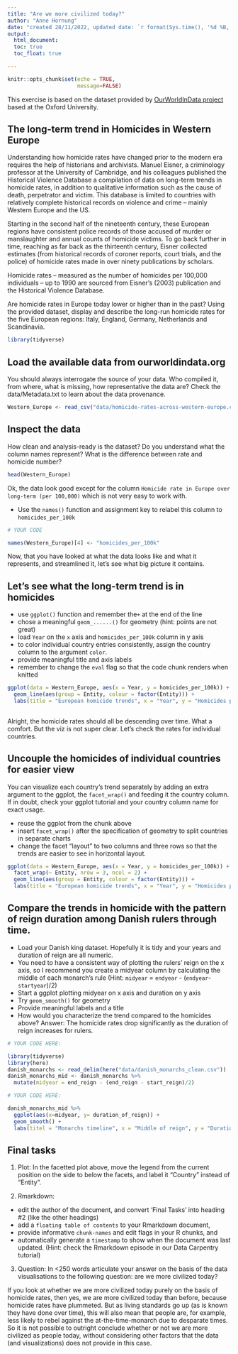 ```yaml
---
title: "Are we more civilized today?"
author: "Anne Hornung"
date: "created 28/11/2022, updated date: `r format(Sys.time(), '%d %B, %Y')`"
output: 
  html_document:
  toc: true
  toc_float: true

---
```


```r
knitr::opts_chunk$set(echo = TRUE,
                      message=FALSE)
```
This exercise is based on the dataset provided by [OurWorldInData project](https://ourworldindata.org/homicides) based at the Oxford University.

## The long-term trend in Homicides in Western Europe

Understanding how homicide rates have changed prior to the modern era requires the help of historians and archivists. Manuel Eisner, a criminology professor at the University of Cambridge, and his colleagues published the Historical Violence Database \href{https://cjrc.osu.edu/research/interdisciplinary/hvd}: a compilation of data on long-term trends in homicide rates, in addition to qualitative information such as the cause of death, perpetrator and victim. This database is limited to countries with relatively complete historical records on violence and crime – mainly Western Europe and the US.

Starting in the second half of the nineteenth century, these European regions have consistent police records of those accused of murder or manslaughter and annual counts of homicide victims. To go back further in time, reaching as far back as the thirteenth century, Eisner collected estimates (from historical records of coroner reports, court trials, and the police) of homicide rates made in over ninety publications by scholars.

Homicide rates – measured as the number of homicides per 100,000 individuals – up to 1990 are sourced from Eisner’s (2003) publication and the Historical Violence Database. 

Are homicide rates in Europe today lower or higher than in the past? Using the provided dataset, display and describe the long-run homicide rates for the five European regions: Italy, England, Germany, Netherlands and Scandinavia.

```r
library(tidyverse)


```

## Load the available data from ourworldindata.org

You should always interrogate the source of your data. Who compiled it, from where, what is missing, how representative the data are? Check the data/Metadata.txt to learn about the data provenance.

```r
Western_Europe <- read_csv("data/homicide-rates-across-western-europe.csv")

```

## Inspect the data

How clean and analysis-ready is the dataset? Do you understand what the column names represent? What is the difference between rate and homicide number?

```r
head(Western_Europe)


```

Ok, the data look good except for the column `Homicide rate in Europe over long-term (per 100,000)` which is not very easy to work with.

- Use the `names()` function and assignment key to relabel this column to `homicides_per_100k` 

```r
# YOUR CODE

names(Western_Europe)[4] <- "homicides_per_100k"
```

Now, that you have looked at what the data looks like and what it represents, and streamlined it, let's see what big picture it contains.

## Let's see what the long-term trend is in homicides

- use `ggplot()` function and remember the`+` at the end of the line
- chose a meaningful `geom_......()`  for geometry (hint: points are not great)
- load `Year` on the `x` axis and `homicides_per_100k` column in y axis
- to color individual country entries consistently, assign the country column to the argument `color`.
- provide meaningful title and axis labels
- remember to change the `eval` flag so that the code chunk renders when knitted 

```r
ggplot(data = Western_Europe, aes(x = Year, y = homicides_per_100k)) +
  geom_line(aes(group = Entity, colour = factor(Entity))) +
  labs(title = "European homicide trends", x = "Year", y = "Homicides per 100k", colour = "European regions")
  
```
Alright, the homicide rates should all be descending over time. What a comfort. But the viz is not super clear. Let's check the rates for individual countries.

## Uncouple the homicides of individual countries for easier view

You can visualize each country's trend separately by adding an extra argument to the ggplot, the `facet_wrap()` and feeding it the country column. If in doubt, check your ggplot tutorial and your country column name for exact usage.

- reuse the ggplot from the chunk above
- insert `facet_wrap()` after the specification of geometry to split countries in separate charts
- change the facet "layout" to two columns and three rows so that the trends are easier to see in horizontal layout. 


```r
ggplot(data = Western_Europe, aes(x = Year, y = homicides_per_100k)) +
  facet_wrap(~ Entity, nrow = 3, ncol = 2) +
  geom_line(aes(group = Entity, colour = factor(Entity))) +
  labs(title = "European homicide trends", x = "Year", y = "Homicides per 100k", colour = "European regions")


```

## Compare the trends in homicide with the pattern of reign duration among Danish rulers through time.

- Load your Danish king dataset. Hopefully it is tidy and your years and duration of reign are all numeric.
- You need to have a consistent way of plotting the rulers' reign on the x axis, so I recommend you create a midyear column by calculating the middle of each monarch's rule (Hint: `midyear` = `endyear` - (`endyear`-`startyear`)/2)
- Start a ggplot plotting midyear on x axis and duration on y axis
- Try `geom_smooth()` for geometry 
- Provide meaningful labels and a title
- How would you characterize the trend compared to the homicides above?
Answer: The homicide rates drop significantly as the duration of reign increases for rulers.

```r
# YOUR CODE HERE:

library(tidyverse)
library(here)
danish_monarchs <- read_delim(here("data/danish_monarchs_clean.csv"))
danish_monarchs_mid <- danish_monarchs %>%
  mutate(midyear = end_reign - (end_reign - start_reign)/2)

```

``` r
# YOUR CODE HERE:

danish_monarchs_mid %>%
  ggplot(aes(x=midyear, y= duration_of_reign)) +
  geom_smooth() +
  labs(titel = "Monarchs timeline", x = "Middle of reign", y = "Duration of reign")

```


## Final tasks

1) Plot: In the facetted plot above, move the legend from the current position on the side to below the facets, and label it "Country" instead of "Entity".

2) Rmarkdown: 

  - edit the author of the document, and convert 'Final Tasks' into heading #2 (like the other headings) 
  - add a `floating table of contents` to your Rmarkdown document, 
  - provide informative `chunk-names` and edit flags in your R chunks, and
  - automatically generate a `timestamp` to show when the document was last updated. (Hint: check the Rmarkdown episode in our Data Carpentry tutorial)

3) Question: In <250 words articulate your answer on the basis of the data visualisations to the following question: are we more civilized today?

If you look at whether we are more civilized today purely on the basis of homicide rates, then yes, we are more civilized today than before, because homicide rates have plummeted. But as living standards go up (as is known they have done over time), this will also mean that people are, for example, less likely to rebel against the at-the-time-monarch due to desparate times. So it is not possible to outright conclude whether or not we are more civilized as people today, without considering other factors that the data (and visualizations) does not provide in this case.